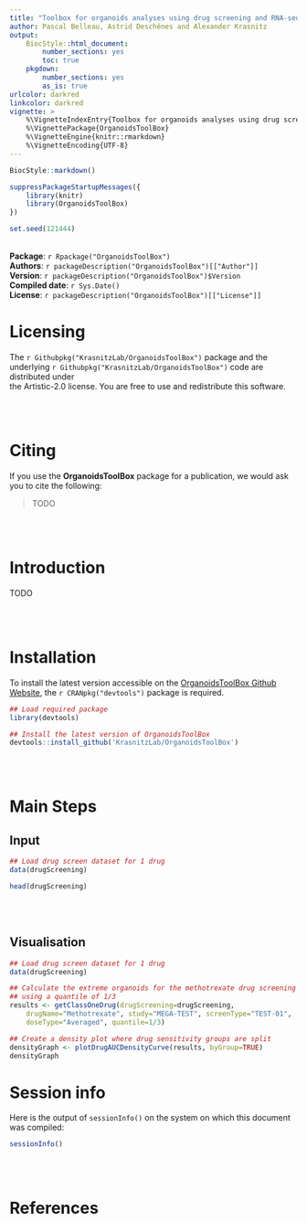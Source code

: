 ```yaml
---
title: "Toolbox for organoids analyses using drug screening and RNA-sequencing"
author: Pascal Belleau, Astrid Deschênes and Alexander Krasnitz
output:
    BiocStyle::html_document:
        number_sections: yes
        toc: true
    pkgdown:
        number_sections: yes
        as_is: true
urlcolor: darkred
linkcolor: darkred
vignette: >
    %\VignetteIndexEntry{Toolbox for organoids analyses using drug screening and RNA-sequencing}
    %\VignettePackage{OrganoidsToolBox}
    %\VignetteEngine{knitr::rmarkdown}
    %\VignetteEncoding{UTF-8}
---
```


```r
BiocStyle::markdown()

suppressPackageStartupMessages({
    library(knitr)
    library(OrganoidsToolBox)
})

set.seed(121444)
```

<br />
**Package**: `r Rpackage("OrganoidsToolBox")`<br />
**Authors**: `r packageDescription("OrganoidsToolBox")[["Author"]]`<br />
**Version**: `r packageDescription("OrganoidsToolBox")$Version`<br />
**Compiled date**: `r Sys.Date()`<br />
**License**: `r packageDescription("OrganoidsToolBox")[["License"]]`<br />


# Licensing 

The `r Githubpkg("KrasnitzLab/OrganoidsToolBox")` package and the underlying 
`r Githubpkg("KrasnitzLab/OrganoidsToolBox")` code are distributed under  
the Artistic-2.0 license. You are free to use and 
redistribute this software.  

<br>
<br>

# Citing

If you use the **OrganoidsToolBox** package for a publication, we would ask 
you to cite the following:

> TODO 

<br>
<br>

# Introduction
TODO

<br>
<br>

# Installation

To install the latest version accessible on the 
[OrganoidsToolBox Github Website](https://github.com/KrasnitzLab/OrganoidsToolBox "OrganoidsToolBox Github Site"), 
the `r CRANpkg("devtools")` package is required.

```r
## Load required package
library(devtools)

## Install the latest version of OrganoidsToolBox
devtools::install_github('KrasnitzLab/OrganoidsToolBox')
```

<br>
<br>


# Main Steps

## Input 

```r

## Load drug screen dataset for 1 drug
data(drugScreening)

head(drugScreening)

```

<br>
<br>

## Visualisation

```r

## Load drug screen dataset for 1 drug
data(drugScreening)

## Calculate the extreme organoids for the methotrexate drug screening
## using a quantile of 1/3
results <- getClassOneDrug(drugScreening=drugScreening,
    drugName="Methotrexate", study="MEGA-TEST", screenType="TEST-01",
    doseType="Averaged", quantile=1/3)

## Create a density plot where drug sensitivity groups are split
densityGraph <- plotDrugAUCDensityCurve(results, byGroup=TRUE)
densityGraph


```


# Session info

Here is the output of `sessionInfo()` on the system on which this document was 
compiled:

```r
sessionInfo()
```

<br>
<br>


# References

